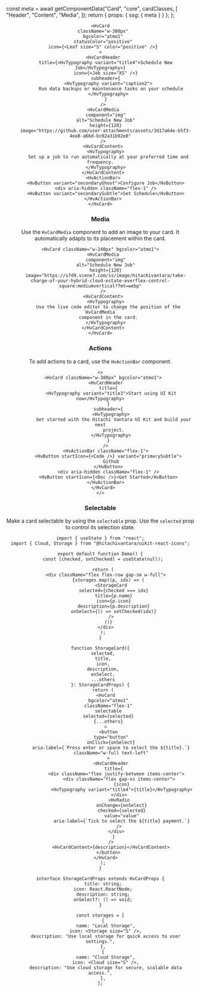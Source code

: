 


  const meta = await getComponentData("Card", "core", cardClasses, [
    "Header",
    "Content",
    "Media",
  ]);
  return { props: { ssg: { meta } } };
};

<Header />

```tsx live
<HvCard
  className="w-380px"
  bgcolor="atmo1"
  statusColor="positive"
  icon={<Leaf size="S" color="positive" />}
>
  <HvCardHeader
    title={<HvTypography variant="title4">Schedule New Job</HvTypography>}
    icon={<Job size="XS" />}
    subheader={
      <HvTypography variant="caption2">
        Run data backups or maintenance tasks on your schedule
      </HvTypography>
    }
  />
  <HvCardMedia
    component="img"
    alt="Schedule New Job"
    height={120}
    image="https://github.com/user-attachments/assets/3d17a64e-b5f3-4ea8-a66d-bc02a31b92e0"
  />
  <HvCardContent>
    <HvTypography>
      Set up a job to run automatically at your preferred time and frequency.
    </HvTypography>
  </HvCardContent>
  <HvActionBar>
    <HvButton variant="secondaryGhost">Configure Job</HvButton>
    <div aria-hidden className="flex-1" />
    <HvButton variant="secondarySubtle">Set Schedule</HvButton>
  </HvActionBar>
</HvCard>
```

### Media

Use the `HvCardMedia` component to add an image to your card. It automatically adapts to its placement within the card.

```tsx live
<HvCard className="w-240px" bgcolor="atmo1">
  <HvCardMedia
    component="img"
    alt="Schedule New Job"
    height={120}
    image="https://s7d9.scene7.com/is/image/hitachivantara/take-charge-of-your-hybrid-cloud-estate-everflex-control-square:mediumvertical?fmt=webp"
  />
  <HvCardContent>
    <HvTypography>
      Use the live code editor to change the position of the `HvCardMedia`
      component in the card.
    </HvTypography>
  </HvCardContent>
</HvCard>
```

### Actions

To add actions to a card, use the `HvActionBar` component.

```tsx live
<>
  <HvCard className="w-380px" bgcolor="atmo1">
    <HvCardHeader
      title={
        <HvTypography variant="title3">Start using UI Kit now</HvTypography>
      }
      subheader={
        <HvTypography>
          Get started with the Hitachi Vantara UI Kit and build your next
          project.
        </HvTypography>
      }
    />
    <HvActionBar className="flex-1">
      <HvButton startIcon={<Code />} variant="primarySubtle">
        Github
      </HvButton>
      <div aria-hidden className="flex-1" />
      <HvButton startIcon={<Doc />}>Get Started</HvButton>
    </HvActionBar>
  </HvCard>
</>
```

### Selectable

Make a card selectable by using the `selectable` prop. Use the `selected` prop to control its selection state.

```tsx live
import { useState } from "react";
import { Cloud, Storage } from "@hitachivantara/uikit-react-icons";

export default function Demo() {
  const [checked, setChecked] = useState(null);

  return (
    <div className="flex flex-row gap-sm w-full">
      {storages.map((p, idx) => (
        <StorageCard
          selected={checked === idx}
          title={p.name}
          icon={p.icon}
          description={p.description}
          onSelect={() => setChecked(idx)}
        />
      ))}
    </div>
  );
}

function StorageCard({
  selected,
  title,
  icon,
  description,
  onSelect,
  ...others
}: StorageCardProps) {
  return (
    <HvCard
      bgcolor="atmo1"
      className="flex-1"
      selectable
      selected={selected}
      {...others}
    >
      <button
        type="button"
        onClick={onSelect}
        aria-label={`Press enter or space to select the ${title}.`}
        className="w-full text-left"
      >
        <HvCardHeader
          title={
            <div className="flex justify-between items-center">
              <div className="flex gap-xs items-center">
                {icon}
                <HvTypography variant="title4">{title}</HvTypography>
              </div>
              <HvRadio
                onChange={onSelect}
                checked={selected}
                value="value"
                aria-label={`Tick to select the ${title} payment.`}
              />
            </div>
          }
        />
        <HvCardContent>{description}</HvCardContent>
      </button>
    </HvCard>
  );
}

interface StorageCardProps extends HvCardProps {
  title: string;
  icon: React.ReactNode;
  description: string;
  onSelect?: () => void;
}

const storages = [
  {
    name: "Local Storage",
    icon: <Storage size="S" />,
    description: "Use local storage for quick access to user settings.",
  },
  {
    name: "Cloud Storage",
    icon: <Cloud size="S" />,
    description: "Use cloud storage for secure, scalable data access.",
  },
];
```
